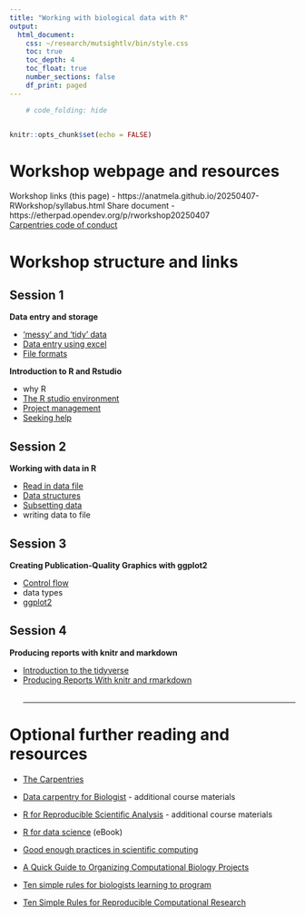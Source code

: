 ```yaml
---
title: "Working with biological data with R"
output:
  html_document:
    css: ~/research/mutsightlv/bin/style.css
    toc: true
    toc_depth: 4
    toc_float: true
    number_sections: false
    df_print: paged
---
```


```r
    # code_folding: hide


knitr::opts_chunk$set(echo = FALSE)
```

# Workshop webpage and resources

Workshop links (this page) -  https://anatmela.github.io/20250407-RWorkshop/syllabus.html
Share document - https://etherpad.opendev.org/p/rworkshop20250407  
[Carpentries code of conduct](https://docs.carpentries.org/policies/coc/)  

# Workshop structure and links

## Session 1

<!-- introduce myself, the course, the links
introduce helpers
introduce code of conduct
introduce post-its system
introduction excercise
Course goals
Assuming no background in R
Live coding - you do along me
-->

**Data entry and storage**

- ['messy' and 'tidy' data](./tidy_data.html)
  <!-- - [Link to tidy data exercise](./exercise/exs1_1.html) -->
- [Data entry using excel](./data_entry.html)
- [File formats](./formats.html)

**Introduction to R and Rstudio**

- why R <!-- -  (and by extension, why use a programmatic approach for data analysis) -->
- [The R studio environment](https://swcarpentry.github.io/r-novice-gapminder/01-rstudio-intro.html)
- [Project management](https://swcarpentry.github.io/r-novice-gapminder/02-project-intro.html)
- [Seeking help](https://swcarpentry.github.io/r-novice-gapminder/03-seeking-help.html)

<!-- ### review - by take home assignment (to be reviewed at start of next session) -->
<!-- - tidy messy data and save as text file -->
<!-- - identify R packages for specific tasks -->
<!-- - install package -->
<!-- - read help file for new function -->



## Session 2

**Working with data in R**

- [Read in data file](https://swcarpentry.github.io/r-novice-gapminder/04-data-structures-part1.html)
- [Data structures](https://swcarpentry.github.io/r-novice-gapminder/04-data-structures-part1.html)
- [Subsetting data](https://swcarpentry.github.io/r-novice-gapminder/06-data-subsetting.html)
- writing data to file

<!-- ### review - by take home assignment (to be reviewed at start of next session) -->
<!-- - clean up 'messy data' using R -->

## Session 3 

**Creating Publication-Quality Graphics with ggplot2**

- [Control flow](https://swcarpentry.github.io/r-novice-gapminder/instructor/07-control-flow.html) 
- data types <!--(continuous, categorical)-->
- [ggplot2](https://swcarpentry.github.io/r-novice-gapminder/instructor/08-plot-ggplot2.html)
<!-- - modify plots to include additional layers of information. -->

<!-- ### review - by take home assignment (to be reviewed at start of next session) -->
<!-- - generate an additional plot type which was not shown in lesson (an example of suggested output will be given)  -->


## Session 4 

**Producing reports with knitr and markdown**

- [Introduction to the tidyverse](https://swcarpentry.github.io/r-novice-gapminder/instructor/12-dplyr.html)
- [Producing Reports With knitr and rmarkdown](https://swcarpentry.github.io/r-novice-gapminder/instructor/14-knitr-markdown.html)
<!-- - this session will effectively recap all previously acquired skills as learners will go from data, to subsetting, to plot, to presenting in a report. Assignment will be done in class or to be taken home if not completed in time.   -->
<br>
<br>
<hr>

# Optional further reading and resources

* [The Carpentries](https://carpentries.org)

* [Data carpentry for Biologist](https://datacarpentry.org/semester-biology/) - additional course materials

* [R for Reproducible Scientific Analysis](https://swcarpentry.github.io/r-novice-gapminder/) - additional course materials

* [R for data science](https://r4ds.hadley.nz) (eBook)

* [Good enough practices in scientific computing](https://journals.plos.org/ploscompbiol/article?id=10.1371/journal.pcbi.1005510)

* [A Quick Guide to Organizing Computational Biology Projects](http://journals.plos.org/ploscompbiol/article?id=10.1371/journal.pcbi.1000424)

* [Ten simple rules for biologists learning to program](http://journals.plos.org/ploscompbiol/article?id=10.1371/journal.pcbi.1005871)

* [Ten Simple Rules for Reproducible Computational Research](https://journals.plos.org/ploscompbiol/article?id=10.1371/journal.pcbi.1003285)

